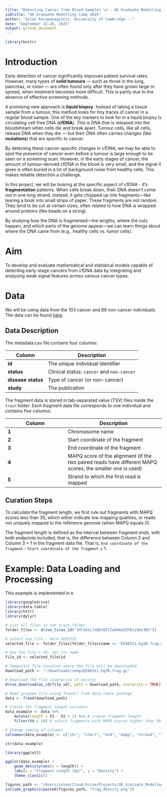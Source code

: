 ```yaml
---
title: "Detecting Cancer from Blood Samples \n - UK Graduate Modelling Camp 2025"
subtitle: "UK Graduate Modelling Camp 2025"
author: "Solon Karapanagiotis, University of Cambridge --"
date: "September 22-26, 2025"
output: github_document
---
```


```r
library(knitr)
```

# Introduction 
Early detection of cancer significantly improves patient survival rates. However, many types of **solid tumours** — such as those in the lung, pancreas, or colon — are often found only after they have grown large or spread, when treatment becomes more difficult. This is partly due to the absence of effective screening methods. 

A promising new approach is **liquid biopsy**. Instead of taking a tissue sample from a tumour, this method looks for tiny traces of cancer in a regular blood sample. One of the key markers to look for in a liquid biopsy is circulating cell-free DNA (**cfDNA**). This is DNA that is released into the bloodstream when cells die and break apart. Tumour cells, like all cells, release DNA when they die — but their DNA often carries changes (like **mutations**) that are specific to cancer. 

By detecting these cancer-specific changes in cfDNA, we may be able to spot the presence of cancer even before a tumour is large enough to be seen on a screening scan. However, in the early stages of cancer, the amount of tumour-derived cfDNA in the blood is very small, and the signal it gives is often buried in a lot of background noise from healthy cells. This makes reliable detection a challenge. 

In this project, we will be looking at the specific aspect of cfDNA - it's **fragmentation** patterns. When cells break down, their DNA doesn’t come out in one long strand. Instead, it gets chopped up into fragments—like tearing a book into small strips of paper. These fragments are not random. They tend to be cut at certain sizes, often related to how DNA is wrapped around proteins (like beads on a string).

By studying how the DNA is fragmented—the lengths, where the cuts happen, and which parts of the genome appear—we can learn things about where the DNA came from (e.g., healthy cells vs. tumor cells).

# Aim  
To develop and evaluate mathematical and statistical models capable of detecting early-stage cancers from cfDNA data by integrating and analysing weak signal features across various cancer types. 

# Data 
We will be using data from the 103 cancer and 88 non-cancer individuals. The data can be found [here](https://drive.google.com/drive/folders/17nnJX-qfDAGJuJuMQWL896kCPspfy0cL?usp=sharing).

## Data Description
The metadata.csv file contains four columns:

| Column | Description |
|--------|-------------|
| **id**  | The unique individual identifier |
| **status**  | Clinical status: `cancer` and `non-cancer` |
| **disease status**  | Type of cancer (or non-cancer) |
| **study**  | The publication | 

The fragment data is stored in tab-separated value (TSV) files inside the `train` folder. Each fragment data file corresponds to one individual and contains five columns:

| Column | Description |
|--------|-------------|
| **1**  | Chromosome name |
| **2**  | Start coordinate of the fragment |
| **3**  | End coordinate of the fragment |
| **4**  | MAPQ score of the alignment (if the two paired reads have different MAPQ scores, the smaller one is used) |
| **5**  | Strand to which the first read is mapped |

## Curation Steps
To calculate the fragment length, we first rule out fragments with MAPQ scores less than 30, which either
indicate low mapping qualities, or reads not uniquely mapped to the reference genome (when MAPQ equals
0).

The fragment length is defined as the interval between fragment ends, with both endpoints included, that is, the difference between Column 2 and Column 3 + 1 in the fragment data file. That is, `End coordinate of the fragment` - `Start coordinate of the fragment` + 1.

# Example: Data Loading and Processing

This example is implemented in `R`. 

```r
library(googledrive)
library(data.table)
library(httr)
library(dplyr)

# List all files in the train folder
folder_files <- drive_ls(as_id("1Hl34zL7sBAtNTCIwH48aXZFDiz9mz3B3"))

# select one file - here EE85732
selected_file <- folder_files[folder_files$name == "EE88311.hg38.frag.gz", ]

# Use the file's ID, not its name
file_id <- selected_file$id

# Temporary file location where the file will be downloaded
download_path <- "~/Downloads/temp/EE88311.hg38.frag.gz"

# Download the file (overwrite if exists)
drive_download(as_id(file_id), path = download_path, overwrite = TRUE)

# Read gzipped file using fread() from data.table package
data <- fread(download_path)

# Create the fragment length variable
data_example <- data %>% 
    mutate(length = V3 - V2 + 1) %>% # create fragment length
    filter(V4 > 30) # select fragments with MAPQ scores higher than 30

# Change naming of columns
colnames(data_example) <- c("chr", "start", "end", "mapq", "strand", "length")

str(data_example)
```
```r
library(ggplot2)

ggplot(data_example) +
    geom_density(aes(x = length)) +
    labs(x = "Fragment Length (bp)", y = "Density") +
    theme_classic()
```

```r
figures_path <- "/Users/solon/Cloud-Drive/Projects/UK_Gratuate_Modeling/presentation/figures/"
include_graphics(paste0(figures_path, "frag_density.png"))
```


